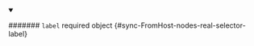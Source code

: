 
<details className="config-field" data-expandable="false" open>
<summary>

####### `label` <span className="config-field-required" data-required="false">required</span> <span className="config-field-type">object</span> <span className="config-field-default"></span> <span className="config-field-enum"></span> {#sync-FromHost-nodes-real-selector-label}



</summary>



</details>
